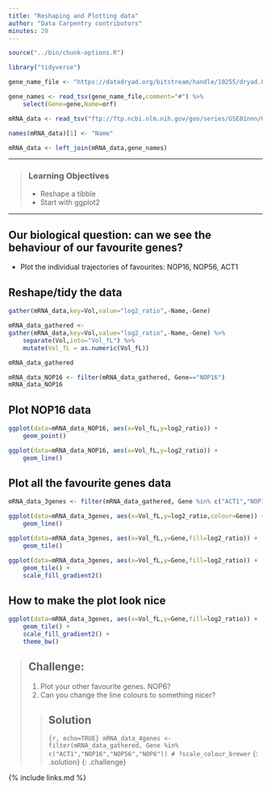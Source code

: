 ```yaml
---
title: "Reshaping and Plotting data"
author: "Data Carpentry contributors"
minutes: 20
---
```


```r
source("../bin/chunk-options.R")

```

```r
library("tidyverse")

gene_name_file <- "https://datadryad.org/bitstream/handle/10255/dryad.85608/scer-mrna-protein-absolute-estimate.txt"

gene_names <- read_tsv(gene_name_file,comment="#") %>%
    select(Gene=gene,Name=orf)

mRNA_data <- read_tsv("ftp://ftp.ncbi.nlm.nih.gov/geo/series/GSE81nnn/GSE81932/suppl/GSE81932_Dataset01.txt.gz")

names(mRNA_data)[1] <- "Name"

mRNA_data <- left_join(mRNA_data,gene_names)
```

------------

> ### Learning Objectives
>
> * Reshape a tibble
> * Start with ggplot2


------------

## Our biological question: can we see the behaviour of our favourite genes?

* Plot the individual trajectories of favourites: NOP16, NOP56, ACT1


## Reshape/tidy the data

```r
gather(mRNA_data,key=Vol,value="log2_ratio",-Name,-Gene)
```

```r
mRNA_data_gathered <- 
gather(mRNA_data,key=Vol,value="log2_ratio",-Name,-Gene) %>%
    separate(Vol,into="Vol_fL") %>%
    mutate(Vol_fL = as.numeric(Vol_fL))

mRNA_data_gathered

```

```r
mRNA_data_NOP16 <- filter(mRNA_data_gathered, Gene=="NOP16")
mRNA_data_NOP16
```

## Plot NOP16 data

```r
ggplot(data=mRNA_data_NOP16, aes(x=Vol_fL,y=log2_ratio)) +
    geom_point()
```


```r
ggplot(data=mRNA_data_NOP16, aes(x=Vol_fL,y=log2_ratio)) +
    geom_line()
```


## Plot all the favourite genes data


```r
mRNA_data_3genes <- filter(mRNA_data_gathered, Gene %in% c("ACT1","NOP16","NOP56"))

ggplot(data=mRNA_data_3genes, aes(x=Vol_fL,y=log2_ratio,colour=Gene)) +
    geom_line()
```

```r
ggplot(data=mRNA_data_3genes, aes(x=Vol_fL,y=Gene,fill=log2_ratio)) +
    geom_tile()
```

```r
ggplot(data=mRNA_data_3genes, aes(x=Vol_fL,y=Gene,fill=log2_ratio)) +
    geom_tile() +
    scale_fill_gradient2()
```

## How to make the plot look nice

```r
ggplot(data=mRNA_data_3genes, aes(x=Vol_fL,y=Gene,fill=log2_ratio)) +
    geom_tile() +
    scale_fill_gradient2() + 
    theme_bw()
```
> ## Challenge: 
>
> 1. Plot your other favourite genes. NOP6?
> 2. Can you change the line colours to something nicer?
>
> > ## Solution
> >
> > ```{r, echo=TRUE}
> > mRNA_data_4genes <- filter(mRNA_data_gathered, Gene %in% c("ACT1","NOP16","NOP56","NOP6"))
> > # ?scale_colour_brewer
> > ```
> {: .solution}
{: .challenge}


{% include links.md %}
